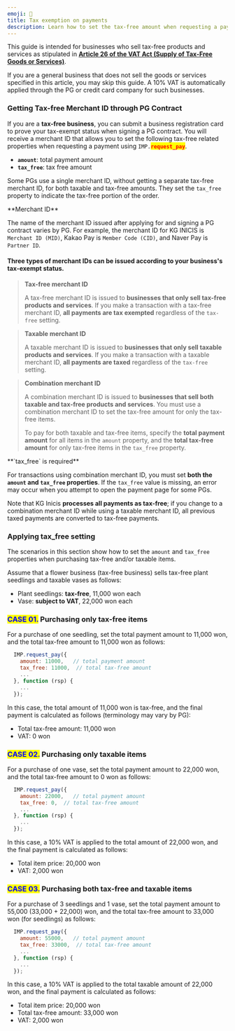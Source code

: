 ```yaml
---
emoji: 🌽
title: Tax exemption on payments
description: Learn how to set the tax-free amount when requesting a payment.
---
```





This guide is intended for businesses who sell tax-free products and services as stipulated in [**Article 26 of the VAT Act (Supply of Tax-Free Goods or Services)**](https://txsi.hometax.go.kr/docs/customer/comment/comment\_jomun\_main\_internet.jsp?node\_id=null\&lawid=001571\&jomunkey=0026005\&lawnm=%EB%B6%80%EA%B0%80%EA%B0%80%EC%B9%98%EC%84%B8%EB%B2%95\&jomun\_nm=%EC%A0%9C26%EC%A1%B0%E3%80%90%EC%9E%AC%ED%99%94%20%EB%98%90%EB%8A%94%20%EC%9A%A9%EC%97%AD%EC%9D%98%20%EA%B3%B5%EA%B8%89%EC%97%90%20%EB%8C%80%ED%95%9C%20%EB%A9%B4%EC%84%B8%E3%80%91\&public\_ilja=20161220\&public\_no=14387).

If you are a general business that does not sell the goods or services specified in this article, you may skip this guide. A 10% VAT is automatically applied through the PG or credit card company for such businesses.

### Getting Tax-free Merchant ID through PG Contract <a href="#pg" id="pg"></a>

If you are a **tax-free business**, you can submit a business registration card to prove your tax-exempt status when signing a PG contract. You will receive a merchant ID that allows you to set the following tax-free related properties when requesting a payment using `IMP.`<mark style="color:red;">**`request_pay`**</mark>.

* **`amount`**: total payment amount
* **`tax_free`**: tax free amount

Some PGs use a single merchant ID, without getting a separate tax-free merchant ID, for both taxable and tax-free amounts. They set the `tax_free` property to indicate the tax-free portion of the order.

<Hint style="info">
**Merchant ID**

The name of the merchant ID issued after applying for and signing a PG contract varies by PG. For example, the merchant ID for KG INICIS is `Merchant ID (MID)`, Kakao Pay is `Member Code (CID)`, and Naver Pay is `Partner ID`.

</Hint>

#### Three types of merchant IDs can be issued according to your business's tax-exempt status.

> **Tax-free merchant ID**
>
> A tax-free merchant ID is issued to **businesses that only sell tax-free products and services**. If you make a transaction with a tax-free merchant ID, **all payments are tax exempted** regardless of the `tax-free` setting.

> **Taxable merchant ID**
>
> A taxable merchant ID is issued to **businesses that only sell taxable products and services**. If you make a transaction with a taxable merchant ID, **all payments are taxed** regardless of the `tax-free` setting.

> **Combination merchant ID**
>
> A combination merchant ID is issued to **businesses that sell both taxable and tax-free products and services**. You must use a combination merchant ID to set the tax-free amount for only the tax-free items.
>
> To pay for both taxable and tax-free items, specify the **total payment amount** for all items in the `amount` property, and the **total tax-free amount** for only tax-free items in the `tax_free` property.

<Hint style="warning">
**`tax_free` is required**

For transactions using combination merchant ID, you must set **both the `amount` and `tax_free` properties**. If the `tax_free` value is missing, an error may occur when you attempt to open the payment page for some PGs.

Note that KG Inicis **processes all payments as tax-free**; if you change to a combination merchant ID while using a taxable merchant ID, all previous taxed payments are converted to tax-free payments.

</Hint>

### Applying tax\_free setting <a href="#taxfree" id="taxfree"></a>

The scenarios in this section show how to set the `amount` and `tax_free` properties when purchasing tax-free and/or taxable items.&#x20;

Assume that a flower business (tax-free business) sells tax-free plant seedlings and taxable vases as follows:

* Plant seedlings: **tax-free**, 11,000 won each
* Vase: **subject to VAT**, 22,000 won each

### <mark style="color:blue;">CASE 01.</mark>  Purchasing only tax-free items

For a purchase of one seedling, set the total payment amount to 11,000 won, and the total tax-free amount to 11,000 won as follows:

```javascript title="JavaScript"
  IMP.request_pay({
    amount: 11000,   // total payment amount
    tax_free: 11000,  // total tax-free amount
    ...
  }, function (rsp) {
    ...
  });

```


In this case, the total amount of 11,000 won is tax-free, and the final payment is calculated as follows (terminology may vary by PG):

* Total tax-free amount: 11,000 won
* VAT: 0 won

### <mark style="color:blue;">CASE 02.</mark> Purchasing only taxable items

For a purchase of one vase, set the total payment amount to 22,000 won, and the total tax-free amount to 0 won as follows:

```javascript title="JavaScript"
  IMP.request_pay({
    amount: 22000,   // total payment amount
    tax_free: 0,  // total tax-free amount
    ...
  }, function (rsp) {
    ...
  });

```


In this case, a 10% VAT is applied to the total amount of 22,000 won, and the final payment is calculated as follows:

* Total item price: 20,000 won
* VAT: 2,000 won

### <mark style="color:blue;">CASE 03.</mark> Purchasing both tax-free and taxable items

For a purchase of 3 seedlings and 1 vase, set the total payment amount to 55,000 (33,000 + 22,000) won, and the total tax-free amount to 33,000 won (for seedlings) as follows:

```javascript title="JavaScript"
  IMP.request_pay({
    amount: 55000,   // total payment amount
    tax_free: 33000,  // total tax-free amount
    ...
  }, function (rsp) {
    ...
  });
```


In this case, a 10% VAT is applied to the total taxable amount of 22,000 won, and the final payment is calculated as follows:

* Total item price: 20,000 won
* Total tax-free amount: 33,000 won
* VAT: 2,000 won
